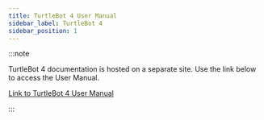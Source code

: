 ```yaml
---
title: TurtleBot 4 User Manual
sidebar_label: TurtleBot 4
sidebar_position: 1
---
```



<ComponentIntroductionTurtleBot4 />

:::note

TurtleBot 4 documentation is hosted on a separate site. Use the link below
to access the User Manual.

[Link to TurtleBot 4 User Manual](https://turtlebot.github.io/turtlebot4-user-manual/)

:::
